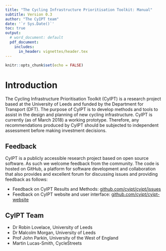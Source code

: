 ```yaml
---
title: "The Cycling Infrastructure Prioritisation Toolkit: Manual"
subtitle: Version 0.3
author: "The CyIPT team"
date: '`r Sys.Date()`'
toc: true
output:
  # word_document: default
  pdf_document:
    includes:
      in_header: vignettes/header.tex
---
```


```r
knitr::opts_chunk$set(echo = FALSE)
```

# Introduction

The Cycling Infrastructure Prioritisation Toolkit (CyIPT) is a research project based at the University of Leeds and funded by the Department for Transport (DFT).  The purpose of CyIPT is to develop methods and tools to assist in the design and planning of new cycling infrastructure.  CyIPT is currently (as of March 2018) a working prototype.  Therefore, any recommendations produced by CyIPT should be subjected to independent assessment before making investment decisions.

## Feedback

CyIPT is a publicly accessible research project based on open source software. As such we welcome feedback from the community.
The code is hosted on GitHub, a platform for software development and collaboration that also provides and excellent forum for discussing issues and providing feedback as follows:

- Feedback on CyIPT Results and Methods: [github.com/cyipt/cyipt/issues](https://github.com/cyipt/cyipt/issues) 
- Feedback on CyIPT website and user interface: [github.com/cyipt/cyipt-website](https://github.com/cyipt/cyipt-website/issues)

## CyIPT Team

- Dr Robin Lovelace, University of Leeds
- Dr Malcolm Morgan, University of Leeds
- Prof John Parkin, University of the West of England
- Martin Lucas-Smith, CycleStreets
